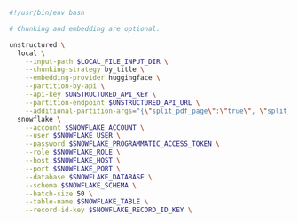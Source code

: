 ```bash CLI
#!/usr/bin/env bash

# Chunking and embedding are optional.

unstructured \
  local \
    --input-path $LOCAL_FILE_INPUT_DIR \
    --chunking-strategy by_title \
    --embedding-provider huggingface \
    --partition-by-api \
    --api-key $UNSTRUCTURED_API_KEY \
    --partition-endpoint $UNSTRUCTURED_API_URL \
    --additional-partition-args="{\"split_pdf_page\":\"true\", \"split_pdf_allow_failed\":\"true\", \"split_pdf_concurrency_level\": 15}" \
  snowflake \
    --account $SNOWFLAKE_ACCOUNT \
    --user $SNOWFLAKE_USER \
    --password $SNOWFLAKE_PROGRAMMATIC_ACCESS_TOKEN \
    --role $SNOWFLAKE_ROLE \
    --host $SNOWFLAKE_HOST \
    --port $SNOWFLAKE_PORT \
    --database $SNOWFLAKE_DATABASE \
    --schema $SNOWFLAKE_SCHEMA \
    --batch-size 50 \
    --table-name $SNOWFLAKE_TABLE \
    --record-id-key $SNOWFLAKE_RECORD_ID_KEY \

```